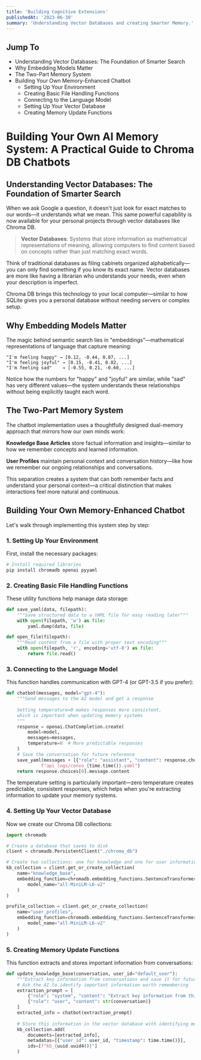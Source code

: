 ```yaml
---
title: 'Building Cognitive Extensions'
publishedAt: '2023-06-30'
summary: 'Understanding Vector Databases and creating Smarter Memory.'
---
```

## Jump To
- Understanding Vector Databases: The Foundation of Smarter Search
- Why Embedding Models Matter
- The Two-Part Memory System
- Building Your Own Memory-Enhanced Chatbot
  - Setting Up Your Environment
  - Creating Basic File Handling Functions
  - Connecting to the Language Model
  - Setting Up Your Vector Database
  - Creating Memory Update Functions


# **Building Your Own AI Memory System: A Practical Guide to Chroma DB Chatbots**

## **Understanding Vector Databases: The Foundation of Smarter Search**

When we ask Google a question, it doesn't just look for exact matches to our words—it understands what we mean. This same powerful capability is now available for your personal projects through vector databases like Chroma DB.

> **Vector Databases**: Systems that store information as mathematical representations of meaning, allowing computers to find content based on concepts rather than just matching exact words.

Think of traditional databases as filing cabinets organized alphabetically—you can only find something if you know its exact name. Vector databases are more like having a librarian who understands your needs, even when your description is imperfect.

Chroma DB brings this technology to your local computer—similar to how SQLite gives you a personal database without needing servers or complex setup.

## **Why Embedding Models Matter**

The magic behind semantic search lies in "embeddings"—mathematical representations of language that capture meaning:

```
"I'm feeling happy" → [0.12, -0.44, 0.87, ...] 
"I'm feeling joyful" → [0.15, -0.41, 0.82, ...]
"I'm feeling sad"    → [-0.55, 0.21, -0.60, ...]
```

Notice how the numbers for "happy" and "joyful" are similar, while "sad" has very different values—the system understands these relationships without being explicitly taught each word.

## **The Two-Part Memory System**

The chatbot implementation uses a thoughtfully designed dual-memory approach that mirrors how our own minds work:

**Knowledge Base Articles** store factual information and insights—similar to how we remember concepts and learned information.

**User Profiles** maintain personal context and conversation history—like how we remember our ongoing relationships and conversations.

This separation creates a system that can both remember facts and understand your personal context—a critical distinction that makes interactions feel more natural and continuous.

## **Building Your Own Memory-Enhanced Chatbot**

Let's walk through implementing this system step by step:

### **1. Setting Up Your Environment**

First, install the necessary packages:

```python
# Install required libraries
pip install chromadb openai pyyaml
```

### **2. Creating Basic File Handling Functions**

These utility functions help manage data storage:

```python
def save_yaml(data, filepath):
    """Save structured data to a YAML file for easy reading later"""
    with open(filepath, 'w') as file:
        yaml.dump(data, file)

def open_file(filepath):
    """Read content from a file with proper text encoding"""
    with open(filepath, 'r', encoding='utf-8') as file:
        return file.read()
```

### **3. Connecting to the Language Model**

This function handles communication with GPT-4 (or GPT-3.5 if you prefer):

```python
def chatbot(messages, model="gpt-4"):
    """Send messages to the AI model and get a response
    
    Setting temperature=0 makes responses more consistent,
    which is important when updating memory systems
    """
    response = openai.ChatCompletion.create(
        model=model,
        messages=messages,
        temperature=0  # More predictable responses
    )
    # Save the conversation for future reference
    save_yaml(messages + [{"role": "assistant", "content": response.choices[0].message.content}], 
             f"api_logs/convo_{time.time()}.yaml")
    return response.choices[0].message.content
```

The temperature setting is particularly important—zero temperature creates predictable, consistent responses, which helps when you're extracting information to update your memory systems.

### **4. Setting Up Your Vector Database**

Now we create our Chroma DB collections:

```python
import chromadb

# Create a database that saves to disk
client = chromadb.PersistentClient("./chroma_db")

# Create two collections: one for knowledge and one for user information
kb_collection = client.get_or_create_collection(
    name="knowledge_base",
    embedding_function=chromadb.embedding_functions.SentenceTransformerEmbeddingFunction(
        model_name="all-MiniLM-L6-v2"
    )
)

profile_collection = client.get_or_create_collection(
    name="user_profiles",
    embedding_function=chromadb.embedding_functions.SentenceTransformerEmbeddingFunction(
        model_name="all-MiniLM-L6-v2"
    )
)
```

### **5. Creating Memory Update Functions**

This function extracts and stores important information from conversations:

```python
def update_knowledge_base(conversation, user_id="default_user"):
    """Extract key information from conversations and save it for future reference"""
    # Ask the AI to identify important information worth remembering
    extraction_prompt = [
        {"role": "system", "content": "Extract key information from this conversation that would be valuable for future reference."},
        {"role": "user", "content": str(conversation)}
    ]
    extracted_info = chatbot(extraction_prompt)
    
    # Store this information in the vector database with identifying metadata
    kb_collection.add(
        documents=[extracted_info],
        metadatas=[{"user_id": user_id, "timestamp": time.time()}],
        ids=[f"kb_{uuid.uuid4()}"]
    )
```


